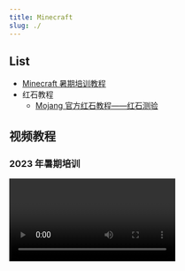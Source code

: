 ```yaml
---
title: Minecraft
slug: ./
---
```


## List

+ [Minecraft 暑期培训教程](./summer_tutorial.md)
+ 红石教程
  + [Mojang 官方红石教程——红石测验](./redstone/redstone_testing/README.md)

## 视频教程

### 2023 年暑期培训


<Video
  url="https://player.bilibili.com/player.html?&aid=877635313&bvid=BV11N4y187ZE&cid=1378006839&p=14&as_wide=1&high_quality=1&danmaku=0"
  source="direct"
/>
